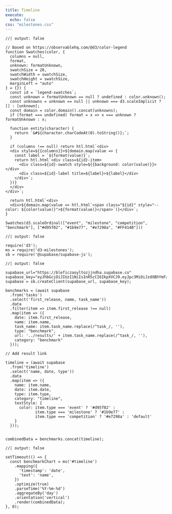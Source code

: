 ```yaml
---
title: Timeline
execute:
  echo: false
css: "milestones.css"
---
```


```ojs
//| output: false

// Based on https://observablehq.com/@d3/color-legend
function Swatches(color, {
  columns = null,
  format,
  unknown: formatUnknown,
  swatchSize = 20,
  swatchWidth = swatchSize,
  swatchHeight = swatchSize,
  marginLeft = "auto"
} = {}) {
  const id = `legend-swatches`;
  const unknown = formatUnknown == null ? undefined : color.unknown();
  const unknowns = unknown == null || unknown === d3.scaleImplicit ? [] : [unknown];
  const domain = color.domain().concat(unknowns);
  if (format === undefined) format = x => x === unknown ? formatUnknown : x;

  function entity(character) {
    return `&#${character.charCodeAt(0).toString()};`;
  }

  if (columns !== null) return htl.html`<div>
  <div style=${{columns}}>${domain.map(value => {
    const label = `${format(value)}`;
    return htl.html`<div class=${id}-item>
      <div class=${id}-swatch style=${{background: color(value)}}></div>
      <div class=${id}-label title=${label}>${label}</div>
    </div>`;
  })}
  </div>
</div>`;

  return htl.html`<div>
  <div>${domain.map(value => htl.html`<span class="${id}" style="--color: ${color(value)}">${format(value)}</span>`)}</div>`;
}
```

```ojs
Swatches(d3.scaleOrdinal(["event", "milestone", "competition", "benchmark"], ["#d95f02", "#1b9e77", "#e7298a", "#FF414B"]))
```
:::{#timeline}
:::


```ojs
//| output: false

require('d3');
ms = require('d3-milestones');
sb = require('@supabase/supabase-js');
```



```ojs
//| output: false

supabase_url="https://bleficzaoyltozjjndha.supabase.co"
supabase_key="eyJhbGciOiJIUzI1NiIsInR5cCI6IkpXVCJ9.eyJpc3MiOiJzdXBhYmFzZSIsInJlZiI6ImJsZWZpY3phb3lsdG96ampuZGhhIiwicm9sZSI6ImFub24iLCJpYXQiOjE3MjQyNDI2ODMsImV4cCI6MjAzOTgxODY4M30.fHtpJTveDUF1z07_k7FZX3wLy7bXpkYl5KyA5o_EuQY"
supabase = sb.createClient(supabase_url, supabase_key);

benchmarks = (await supabase
  .from('tasks')
  .select('first_release, name, task_name'))
  .data
  .filter(item => item.first_release !== null)
  .map(item => ({
    date: item.first_release,
    name: item.name,
    task_name: item.task_name.replace(/^task_/, ''),
    type: "benchmark",
    url: '../results/' + item.task_name.replace(/^task_/, ''),
    category: "benchmark"
  }));

// Add result link

timeline = (await supabase
  .from('timeline')
  .select('name, date, type'))
  .data
  .map(item => ({
    name: item.name,
    date: item.date,
    type: item.type,
    category: "timeline",
    textStyle: {
      color: item.type === 'event' ? '#d95f02' :
             item.type === 'milestone' ? '#1b9e77' :
             item.type === 'competition' ? '#e7298a' : 'default'
    }
  }));
  

combinedData = benchmarks.concat(timeline);

```


```ojs
//| output: false

setTimeout(() => { 
  const benchmarkChart = ms('#timeline')
    .mapping({
      'timestamp': 'date',
      'text': 'name',
    })
    .optimize(true)
    .parseTime('%Y-%m-%d')
    .aggregateBy('day')
    .orientation('vertical')
    .render(combinedData);
}, 0);

```



<!-- Possible other timeline: https://observablehq.com/@didoesdigital/2020-timeline -->